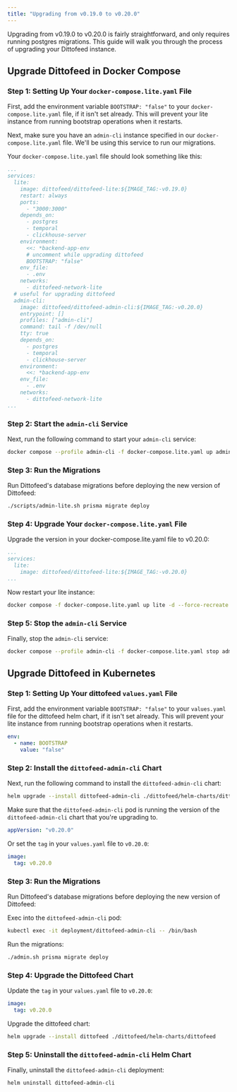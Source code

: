 ```yaml
---
title: "Upgrading from v0.19.0 to v0.20.0"
---
```


Upgrading from v0.19.0 to v0.20.0 is fairly straightforward, and only requires running postgres migrations. This guide will walk you through the process of upgrading your Dittofeed instance.

## Upgrade Dittofeed in Docker Compose

### Step 1: Setting Up Your `docker-compose.lite.yaml` File

First, add the environment variable `BOOTSTRAP: "false"` to your `docker-compose.lite.yaml` file, if it isn't set already. This will prevent your lite instance from running bootstrap operations when it restarts.

Next, make sure you have an `admin-cli` instance specified in our `docker-compose.lite.yaml` file. We'll be using this service to run our migrations.

Your `docker-compose.lite.yaml` file should look something like this:

```yaml
...
services:
  lite:
    image: dittofeed/dittofeed-lite:${IMAGE_TAG:-v0.19.0}
    restart: always
    ports:
      - "3000:3000"
    depends_on:
      - postgres
      - temporal
      - clickhouse-server
    environment:
      <<: *backend-app-env
      # uncomment while upgrading dittofeed
      BOOTSTRAP: "false"
    env_file:
      - .env
    networks:
      - dittofeed-network-lite
  # useful for upgrading dittofeed
  admin-cli:
    image: dittofeed/dittofeed-admin-cli:${IMAGE_TAG:-v0.20.0}
    entrypoint: []
    profiles: ["admin-cli"]
    command: tail -f /dev/null
    tty: true
    depends_on:
      - postgres
      - temporal
      - clickhouse-server
    environment:
      <<: *backend-app-env
    env_file:
      - .env
    networks:
      - dittofeed-network-lite
...
```

### Step 2: Start the `admin-cli` Service

Next, run the following command to start your `admin-cli` service:

```bash
docker compose --profile admin-cli -f docker-compose.lite.yaml up admin-cli -d
```

### Step 3: Run the Migrations

Run Dittofeed's database migrations before deploying the new version of Dittofeed:

```bash
./scripts/admin-lite.sh prisma migrate deploy
```

### Step 4: Upgrade Your `docker-compose.lite.yaml` File

Upgrade the version in your docker-compose.lite.yaml file to v0.20.0:

```yaml
...
services:
  lite:
    image: dittofeed/dittofeed-lite:${IMAGE_TAG:-v0.20.0}
...
```

Now restart your lite instance:

```bash
docker compose -f docker-compose.lite.yaml up lite -d --force-recreate
```

### Step 5: Stop the `admin-cli` Service

Finally, stop the `admin-cli` service:

```bash
docker compose --profile admin-cli -f docker-compose.lite.yaml stop admin-cli
```

## Upgrade Dittofeed in Kubernetes

### Step 1: Setting Up Your dittofeed `values.yaml` File

First, add the environment variable `BOOTSTRAP: "false"` to your `values.yaml` file for the dittofeed helm chart, if it isn't set already. This will prevent your lite instance from running bootstrap operations when it restarts.

```yaml values.yaml
env:
  - name: BOOTSTRAP
    value: "false"
```

### Step 2: Install the `dittofeed-admin-cli` Chart

Next, run the following command to install the `dittofeed-admin-cli` chart:

```bash
helm upgrade --install dittofeed-admin-cli ./dittofeed/helm-charts/dittofeed-admin-cli
```

Make sure that the `dittofeed-admin-cli` pod is running the version of the `dittofeed-admin-cli` chart that you're upgrading to.

```yaml chart.yaml
appVersion: "v0.20.0"
```

Or set the `tag` in your `values.yaml` file to `v0.20.0`:

```yaml values.yaml
image:
  tag: v0.20.0
```

### Step 3: Run the Migrations

Run Dittofeed's database migrations before deploying the new version of Dittofeed:

Exec into the `dittofeed-admin-cli` pod:

```bash
kubectl exec -it deployment/dittofeed-admin-cli -- /bin/bash
```

Run the migrations:

```bash
./admin.sh prisma migrate deploy
```

### Step 4: Upgrade the Dittofeed Chart

Update the `tag` in your `values.yaml` file to `v0.20.0`:

```yaml values.yaml
image:
  tag: v0.20.0
```

Upgrade the dittofeed chart:

```bash
helm upgrade --install dittofeed ./dittofeed/helm-charts/dittofeed
```

### Step 5: Uninstall the `dittofeed-admin-cli` Helm Chart

Finally, uninstall the `dittofeed-admin-cli` deployment:

```bash
helm uninstall dittofeed-admin-cli
```

